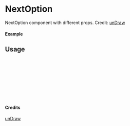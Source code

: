 
<Meta of={NextOption} title="unDraw/NextOption" />

# NextOption

NextOption component with different props.
Credit: [unDraw](https://undraw.co/illustrations)

#### Example

<Canvas of={NextOption.Primary} />

## Usage

```ts
import { NextOption } from "yadl-ui";

const Example = () => {
  return (
      <NextOption />
  );
};

export default Example;
```

#### Credits
[unDraw](https://undraw.co/illustrations)
